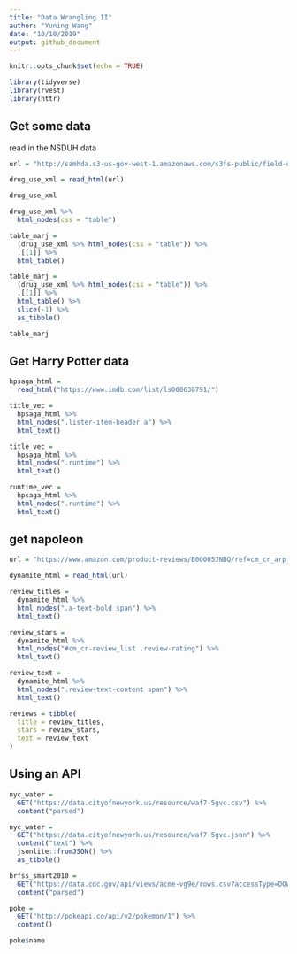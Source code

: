 ```yaml
---
title: "Data Wrangling II"
author: "Yuning Wang"
date: "10/10/2019"
output: github_document
---
```


```r
knitr::opts_chunk$set(echo = TRUE)

library(tidyverse)
library(rvest)
library(httr)
```

## Get some data

read in the NSDUH data

```r

url = "http://samhda.s3-us-gov-west-1.amazonaws.com/s3fs-public/field-uploads/2k15StateFiles/NSDUHsaeShortTermCHG2015.htm"

drug_use_xml = read_html(url)

drug_use_xml

drug_use_xml %>%
  html_nodes(css = "table")

table_marj = 
  (drug_use_xml %>% html_nodes(css = "table")) %>% 
  .[[1]] %>%
  html_table()  

table_marj = 
  (drug_use_xml %>% html_nodes(css = "table")) %>% 
  .[[1]] %>%
  html_table() %>%
  slice(-1) %>% 
  as_tibble()

table_marj
```


## Get Harry Potter data


```r
hpsaga_html = 
  read_html("https://www.imdb.com/list/ls000630791/")
```


```r
title_vec = 
  hpsaga_html %>%
  html_nodes(".lister-item-header a") %>%
  html_text()

title_vec = 
  hpsaga_html %>%
  html_nodes(".runtime") %>%
  html_text()

runtime_vec = 
  hpsaga_html %>%
  html_nodes(".runtime") %>%
  html_text()
```


## get napoleon

```r
url = "https://www.amazon.com/product-reviews/B00005JNBQ/ref=cm_cr_arp_d_viewopt_rvwer?ie=UTF8&reviewerType=avp_only_reviews&sortBy=recent&pageNumber=1"

dynamite_html = read_html(url)

review_titles = 
  dynamite_html %>%
  html_nodes(".a-text-bold span") %>%
  html_text()

review_stars = 
  dynamite_html %>%
  html_nodes("#cm_cr-review_list .review-rating") %>%
  html_text()

review_text = 
  dynamite_html %>%
  html_nodes(".review-text-content span") %>%
  html_text()

reviews = tibble(
  title = review_titles,
  stars = review_stars,
  text = review_text
)
```


## Using an API

```r
nyc_water = 
  GET("https://data.cityofnewyork.us/resource/waf7-5gvc.csv") %>% 
  content("parsed")

nyc_water = 
  GET("https://data.cityofnewyork.us/resource/waf7-5gvc.json") %>% 
  content("text") %>%
  jsonlite::fromJSON() %>%
  as_tibble()
```


```r
brfss_smart2010 = 
  GET("https://data.cdc.gov/api/views/acme-vg9e/rows.csv?accessType=DOWNLOAD") %>% 
  content("parsed")
```

```r
poke = 
  GET("http://pokeapi.co/api/v2/pokemon/1") %>%
  content()

poke$name
```


